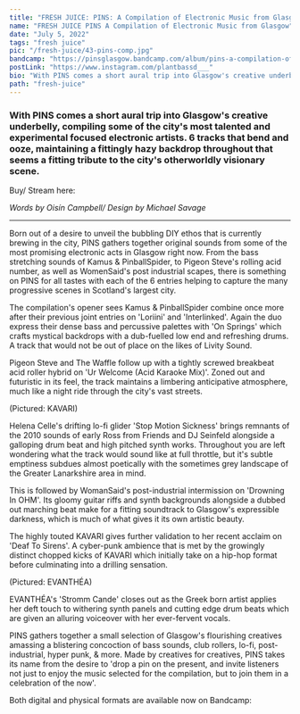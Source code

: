 ---
title: "FRESH JUICE: PINS: A Compilation of Electronic Music from Glasgow"
name: "FRESH JUICE PINS A Compilation of Electronic Music from Glasgow"
date: "July 5, 2022"
tags: "fresh juice"
pic: "/fresh-juice/43-pins-comp.jpg"
bandcamp: "https://pinsglasgow.bandcamp.com/album/pins-a-compilation-of-electronic-music-from-glasgow"
postLink: "https://www.instagram.com/plantbassd___"
bio: "With PINS comes a short aural trip into Glasgow's creative underbelly, compiling some of the city's most talented and experimental focused electronic artists. 6 tracks that bend and ooze, maintaining a fittingly hazy backdrop throughout that seems a fitting tribute to the city's otherworldly visionary scene."
path: "fresh-juice"
---

### With PINS comes a short aural trip into Glasgow's creative underbelly, compiling some of the city's most talented and experimental focused electronic artists. 6 tracks that bend and ooze, maintaining a fittingly hazy backdrop throughout that seems a fitting tribute to the city's otherworldly visionary scene.

Buy/ Stream here: <HoverLink url="pinsglasgow.bandcamp.com/album/pins-a-compilation-of-electronic-music-from-glasgow" external inline />

<Picture src="/fresh-juice/44-art.jpg" alt="pins comp album art" size={1200} />

<p className="smallText">
  <i>Words by Oisín Campbell/ Design by Michael Savage</i>
</p>

<hr />

Born out of a desire to unveil the bubbling DIY ethos that is currently brewing in the city, PINS gathers together original sounds from some of the most promising electronic acts in Glasgow right now. From the bass stretching sounds of Kamus & PinballSpider, to Pigeon Steve's rolling acid number, as well as WomenSaid's post industrial scapes, there is something on PINS for all tastes with each of the 6 entries helping to capture the many progressive scenes in Scotland's largest city.

The compilation's opener sees Kamus & PinballSpider combine once more after their previous joint entries on 'Loriini' and 'Interlinked'. Again the duo express their dense bass and percussive palettes with 'On Springs' which crafts mystical backdrops with a dub-fuelled low end and refreshing drums. A track that would not be out of place on the likes of Livity Sound.

Pigeon Steve and The Waffle follow up with a tightly screwed breakbeat acid roller hybrid on 'Ur Welcome (Acid Karaoke Mix)'. Zoned out and futuristic in its feel, the track maintains a limbering anticipative atmosphere, much like a night ride through the city's vast streets.

<Picture src="/fresh-juice/44-cover.jpg" alt="pins cover pic" size={1200} />

(Pictured: KAVARI)

Helena Celle's drifting lo-fi glider 'Stop Motion Sickness' brings remnants of the 2010 sounds of early Ross from Friends and DJ Seinfeld alongside a galloping drum beat and high pitched synth works. Throughout you are left wondering what the track would sound like at full throttle, but it's subtle emptiness subdues almost poetically with the sometimes grey landscape of the Greater Lanarkshire area in mind.

This is followed by WomanSaid's post-industrial intermission on 'Drowning In OHM'. Its gloomy guitar riffs and synth backgrounds alongside a dubbed out marching beat make for a fitting soundtrack to Glasgow's expressible darkness, which is much of what gives it its own artistic beauty.

The highly touted KAVARI gives further validation to her recent acclaim on 'Deaf To Sirens'. A cyber-punk ambience that is met by the growingly distinct chopped kicks of KAVARI which initially take on a hip-hop format before culminating into a drilling sensation.

<Picture src="/fresh-juice/44-pins.jpg" alt="pins 2nd cover pic" size={1200} />

(Pictured: EVANTHÉA)

EVANTHÉA's 'Stromm Cande' closes out as the Greek born artist applies her deft touch to withering synth panels and cutting edge drum beats which are given an alluring voiceover with her ever-fervent vocals.

PINS gathers together a small selection of Glasgow's flourishing creatives amassing a blistering concoction of bass sounds, club rollers, lo-fi, post-industrial, hyper punk, & more. Made by creatives for creatives, PINS takes its name from the desire to 'drop a pin on the present, and invite listeners not just to enjoy the music selected for the compilation, but to join them in a celebration of the now'.

Both digital and physical formats are available now on Bandcamp: <HoverLink url="pinsglasgow.bandcamp.com/album/pins-a-compilation-of-electronic-music-from-glasgow" external inline />
